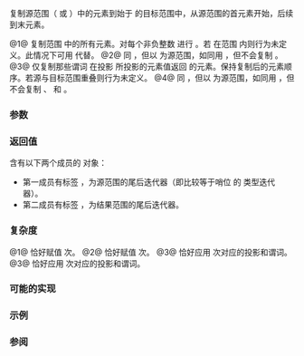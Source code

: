 {{cpp/experimental/ranges/title|copy|copy_if}}
{{cpp/experimental/ranges/algorithm/navbar}}
{{dcl begin}}
{{dcl header|experimental/ranges/algorithm}}
{{dcl|since=ranges|num=1|1= 
template&lt; InputIterator I, Sentinel&lt;I&gt; S, WeaklyIncrementable O &gt;
    requires IndirectlyCopyable&lt;I, O&gt;
ranges::tagged_pair&lt;tag::in(I), tag::out(O)&gt;
    copy( I first, S last, O result );
}}
{{dcl|since=ranges|num=2|1=
template&lt; InputRange R, WeaklyIncrementable O &gt;
    requires IndirectlyCopyable&lt;ranges::iterator_t&lt;R&gt;, O&gt;
ranges::tagged_pair&lt;tag::in(ranges::safe_iterator_t&lt;R&gt;), tag::out(O)&gt; 
    copy( R&amp;&amp; r, O result );
}}
{{dcl|since=ranges|num=3|1=
template&lt; InputIterator I, Sentinel&lt;I&gt; S, WeaklyIncrementable O,
          class Proj = ranges::identity,
          IndirectUnaryPredicate&lt;projected&lt;I, Proj&gt;&gt; Pred &gt;
    requires IndirectlyCopyable&lt;I, O&gt;
ranges::tagged_pair&lt;tag::in(I), tag::out(O)&gt;
    copy_if( I first, S last, O result, Pred pred, Proj proj = Proj{} );
}}
{{dcl|since=ranges|num=4|1=
template&lt; InputRange R, WeaklyIncrementable O,
          class Proj = ranges::identity,
          IndirectUnaryPredicate&lt;projected&lt;ranges::iterator_t&lt;R&gt;, Proj&gt;&gt; Pred &gt;
    requires IndirectlyCopyable&lt;iterator_t&lt;R&gt;, O&gt;
ranges::tagged_pair&lt;tag::in(ranges::safe_iterator_t&lt;R&gt;), tag::out(O)&gt;
    copy_if( R&amp;&amp; r, O result, Pred pred, Proj proj = Proj{} );
}}
{{dcl end}}

复制源范围（{{range|first|last}} 或 {{c|r}}）中的元素到始于 {{c|result}} 的目标范围中，从源范围的首元素开始，后续到末元素。

@1@ 复制范围 {{range|first|last}} 中的所有元素。对每个非负整数 {{tt|n &lt; (last - first)}} 进行 {{c|1=*(result + n) = *(first + n)}}。若 {{c|result}} 在范围 {{range|first|last}} 内则行为未定义。此情况下可用 {{lc|ranges::copy_backward}} 代替。
@2@ 同 {{v|1}}，但以 {{c|r}} 为源范围，如同用 {{c|ranges::copy(ranges::begin(rng), ranges::end(rng), result);}}，但不会复制 {{c|result}}。
@3@ 仅复制那些谓词 {{c|pred}} 在投影 {{c|proj}} 所投影的元素值返回 {{c|true}} 的元素。保持复制后的元素顺序。若源与目标范围重叠则行为未定义。
@4@ 同 {{v|3}}，但以 {{c|r}} 为源范围，如同用 {{c|ranges::copy_if(ranges::begin(rng), ranges::end(rng), result, pred, proj);}}，但不会复制 {{c|result}}、{{c|pred}} 和 {{c|proj}}。

{{cpp/experimental/ranges/algorithm/tparams}}

===参数===
{{par begin}}
{{par | first, last |要复制的元素范围}}
{{par | rng |要复制的元素范围}}
{{par | result |目标范围的起始}}
{{par | pred |要应用到投影后元素的谓词}}
{{par | proj |要应用到元素的投影}}
{{par end}}

===返回值===
含有以下两个成员的 {{tt|tagged_pair}} 对象：
* 第一成员有标签 {{tt|tag::in}}，为源范围的尾后迭代器（即比较等于哨位 {{c|last}} 的 {{tt|I}} 类型迭代器）。
* 第二成员有标签 {{tt|tag::out}}，为结果范围的尾后迭代器。

===复杂度===
@1@ 恰好赋值 {{c|ranges::distance(first, last)}} 次。
@2@ 恰好赋值 {{c|ranges::distance(rng)}} 次。
@3@ 恰好应用 {{c|ranges::distance(first, last)}} 次对应的投影和谓词。
@3@ 恰好应用 {{c|ranges::distance(rng)}} 次对应的投影和谓词。

===可能的实现===
{{eq fun|1=
template&lt;InputIterator I, Sentinel&lt;I&gt; S, WeaklyIncrementable O&gt;
    requires IndirectlyCopyable&lt;I, O&gt;()
ranges::tagged_pair&lt;tag::in(I), tag::out(O)&gt;
    copy(I first, S last, O result)
{
    for (; first != last; ++first, (void)++result)
        *result = *first;
    return {first, result};
}
|2=
template&lt;InputRange R, WeaklyIncrementable O&gt;
    requires IndirectlyCopyable&lt;ranges::iterator_t&lt;R&gt;, O&gt;()
ranges::tagged_pair&lt;tag::in(ranges::safe_iterator_t&lt;R&gt;), tag::out(O)&gt;
    copy(R&amp;&amp; r, O result)
{
   return ranges::copy(ranges::begin(r), ranges::end(r), result);
}
|3=
template&lt;InputIterator I, Sentinel&lt;I&gt; S, WeaklyIncrementable O,
         class Proj = ranges::identity,
         IndirectUnaryPredicate&lt;projected&lt;I, Proj&gt;&gt; Pred&gt;
    requires IndirectlyCopyable&lt;I, O&gt;()
ranges::tagged_pair&lt;tag::in(I), tag::out(O)&gt;
    copy_if(I first, S last, O result, Pred pred, Proj proj = Proj{})
{
    for (; first != last; ++first)
        if (ranges::invoke(pred, ranges::invoke(proj, *first)))
        {
            *result = *first;
            ++result;
        }
    return {first, result};
}
|4=
template&lt;InputRange R, WeaklyIncrementable O,
         class Proj = ranges::identity,
         IndirectUnaryPredicate&lt;projected&lt;ranges::iterator_t&lt;R&gt;, Proj&gt;&gt; Pred&gt;
    requires IndirectlyCopyable&lt;ranges::iterator_t&lt;R&gt;, O&gt;()
ranges::tagged_pair&lt;tag::in(ranges::safe_iterator_t&lt;R&gt;), tag::out(O)&gt;
    copy_if(R&amp;&amp; r, O result, Pred pred, Proj proj = Proj{})
{
    return ranges::copy_if(ranges::begin(r), ranges::end(r), result, pred, proj);
}
}}

===示例===
{{example
|下列代码用 copy 复制一个 {{tt|vector}} 的内容给另一个，并显示结果 {{tt|vector}}：
|code=
#include &lt;experimental/ranges/algorithm&gt;
#include &lt;experimental/ranges/iterator&gt;
#include &lt;iostream&gt;
#include &lt;numeric&gt;
#include &lt;vector&gt;

int main()
{
    // 参阅 http://zh.cppreference.com/w/cpp/language/namespace_alias
    namespace ranges = std::experimental::ranges;

    std::vector&lt;int&gt; from_vector(10);
    std::iota(from_vector.begin(), from_vector.end(), 0);

    std::vector&lt;int&gt; to_vector;
    ranges::copy_if(from_vector.begin(), from_vector.end(),
                    ranges::back_inserter(to_vector),
                    [](const auto i)
                    {
                       return i % 3;
                    });
// 或替用的
//  std::vector&lt;int&gt; to_vector(from_vector.size());
//  std::copy(from_vector, to_vector.begin());

    std::cout &lt;&lt; "to_vector 包含: ";

    ranges::copy(to_vector, ranges::ostream_iterator&lt;int&gt;(std::cout, " "));
    std::cout &lt;&lt; '\n';
}
|output=
to_vector 包含: 1 2 4 5 7 8 
}}

===参阅===
{{dsc begin}}
{{dsc inc|cpp/algorithm/dsc copy}}
{{dsc inc|cpp/experimental/ranges/algorithm/dsc copy_backward}}
{{dsc inc|cpp/experimental/ranges/algorithm/dsc reverse_copy}}
{{dsc inc|cpp/experimental/ranges/algorithm/dsc copy_n}}
{{dsc inc|cpp/experimental/ranges/algorithm/dsc fill}}
{{dsc inc|cpp/experimental/ranges/algorithm/dsc remove_copy}}
{{dsc end}}

{{langlinks|en}}